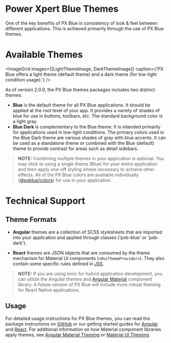 
<!-- KEYWORDS: design style theme -->

# Power Xpert Blue Themes

One of the key benefits of PX Blue is consistency of look & feel between different applications. This is achieved primarily through the use of PX Blue themes.

<div style={REGULAR_WIDTH_STYLE}>
    <MaterialDesignDescription
        title={'Material Theming Overview'}
        description={`Material Design's brief introduction to theming.`}
        url={'https://material.io/design/material-theming/overview.html#'}
    />
    <MaterialDesignDescription
        title={'Dark Theme'}
        url={'https://material.io/design/color/dark-theme.html'}
        description={`Material Design's dark theme guide.`}
        style={{ marginRight: 0 }}
    />
</div>
<Divider />

# Available Themes

<ImageGrid
    images={[LightThemeImage, DarkThemeImage]}
    caption={'PX Blue offers a light theme (default theme) and a dark theme (for low-light condition usage).'}
/>

As of version 2.0.0, the PX Blue themes packages includes two distinct themes:

-   **Blue** is the default theme for all PX Blue applications. It should be applied at the root level of your app. It provides a variety of shades of blue for use in buttons, toolbars, etc. The standard background color is a light gray.
-   **Blue Dark** is complementary to the Blue theme. It is intended primarily for applications used in low-light conditions. The primary colors used in the Blue Dark theme are various shades of gray with blue accents. It can be used as a standalone theme or combined with the Blue (default) theme to provide contrast for areas such as detail sidebars.

<div style={REGULAR_WIDTH_STYLE}>
    <DemoCard
        repository={'themes'}
        angular={`https://stackblitz.com/github/pxblue/themes/tree/master/angular/demo`}
        react={`https://codesandbox.io/embed/github/pxblue/themes/tree/master/react/demos/theme`}
    />
</div>

> **NOTE:** Combining multiple themes in your application is optional. You may stick to using a single theme (Blue) for your entire application and then apply one-off styling where necessary to achieve other effects. All of the PX Blue colors are available individually ([@pxblue/colors](https://www.npmjs.com/package/@pxblue/colors)) for use in your application.

<Divider />

# Technical Support

## Theme Formats

-   **Angular** themes are a collection of SCSS stylesheets that are imported into your application and applied through classes ('pxb-blue' or 'pxb-dark').

-   **React** themes are JSON objects that are consumed by the theme mechanism for Material UI components (`<MuiThemeProvider>`). They also contain some specific rules defined in [JSS](https://material-ui.com/customization/css-in-js/).

> **NOTE:** If you are using Ionic for hybrid application development, you can utilize the Angular themes and [Angular Material](https://material.angular.io/components/categories) component library. A future version of PX Blue will include more robust theming for React Native applications.

## Usage

For detailed usage instructions for PX Blue themes, you can read the package instructions on [GitHub](https://github.com/pxblue/themes#px-blue-themes-for-eaton-applications) or our getting started guides for [Angular](/development/frameworks-web/angular) and [React](/development/frameworks-web/react). For additional information on how Material component libraries apply themes, see [Angular Material Theming](https://material.angular.io/guide/theming) or [Material UI Theming](https://material-ui.com/customization/themes/).
